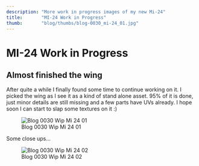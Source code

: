 ```yaml
---
description: "More work in progress images of my new Mi-24"
title:       "MI-24 Work in Progress"
thumb:       "blog/thumbs/blog-0030_mi-24_01.jpg"
---
```


MI-24 Work in Progress
======================

Almost finished the wing
------------------------

After quite a while I finally found some time to continue working on it. I picked the wing as I see it as a kind of stand alone asset. 95% of it is done, just minor details are still missing and a few parts have UVs already. I hope soon I can start to slap some textures on it :)


![Blog 0030 Wip Mi 24 01](/images/blog/blog-0030_mi-24_01.jpg)

Some close ups...

![Blog 0030 Wip Mi 24 02](/images/blog/blog-0030_mi-24_02.jpg)
